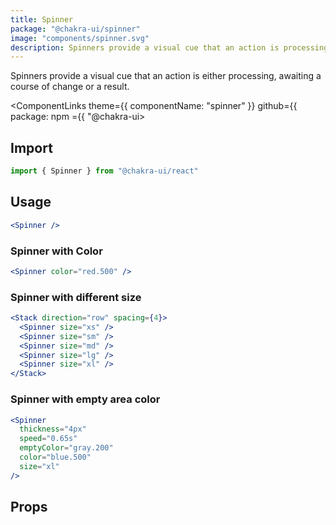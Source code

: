 ```yaml
---
title: Spinner
package: "@chakra-ui/spinner"
image: "components/spinner.svg"
description: Spinners provide a visual cue that an action is processing awaiting a course of change or a result. ---
---
```


Spinners provide a visual cue that an action is either processing, awaiting a course of change or a result.

<ComponentLinks theme={{ componentName: "spinner" }} github={{ package: npm ={{ "@chakra-ui>

<carbon-ad></carbon-ad>

## Import

```js
import { Spinner } from "@chakra-ui/react"
```

## Usage

```jsx
<Spinner />
```

### Spinner with Color

```jsx
<Spinner color="red.500" />
```

### Spinner with different size

```jsx
<Stack direction="row" spacing={4}>
  <Spinner size="xs" />
  <Spinner size="sm" />
  <Spinner size="md" />
  <Spinner size="lg" />
  <Spinner size="xl" />
</Stack>
```

### Spinner with empty area color

```jsx
<Spinner
  thickness="4px"
  speed="0.65s"
  emptyColor="gray.200"
  color="blue.500"
  size="xl"
/>
```

## Props

<PropsTable of="Spinner" />
